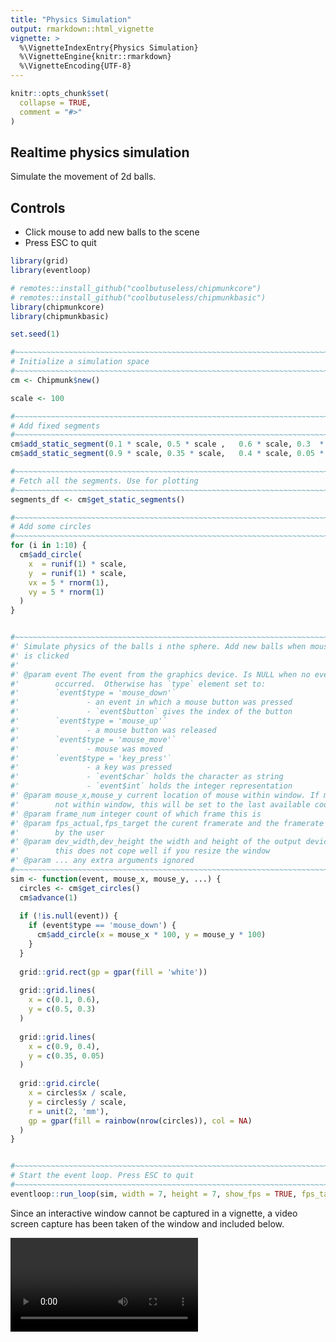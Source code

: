 ```yaml
---
title: "Physics Simulation"
output: rmarkdown::html_vignette
vignette: >
  %\VignetteIndexEntry{Physics Simulation}
  %\VignetteEngine{knitr::rmarkdown}
  %\VignetteEncoding{UTF-8}
---
```


```r
knitr::opts_chunk$set(
  collapse = TRUE,
  comment = "#>"
)
```



## Realtime physics simulation

Simulate the movement of 2d balls.


## Controls

* Click mouse to add new balls to the scene
* Press ESC to quit


```r
library(grid)
library(eventloop)

# remotes::install_github("coolbutuseless/chipmunkcore")
# remotes::install_github("coolbutuseless/chipmunkbasic")
library(chipmunkcore)
library(chipmunkbasic)
```


```r
set.seed(1)

#~~~~~~~~~~~~~~~~~~~~~~~~~~~~~~~~~~~~~~~~~~~~~~~~~~~~~~~~~~~~~~~~~~~~~~~~~~~~~
# Initialize a simulation space
#~~~~~~~~~~~~~~~~~~~~~~~~~~~~~~~~~~~~~~~~~~~~~~~~~~~~~~~~~~~~~~~~~~~~~~~~~~~~~
cm <- Chipmunk$new()

scale <- 100

#~~~~~~~~~~~~~~~~~~~~~~~~~~~~~~~~~~~~~~~~~~~~~~~~~~~~~~~~~~~~~~~~~~~~~~~~~~~~~
# Add fixed segments
#~~~~~~~~~~~~~~~~~~~~~~~~~~~~~~~~~~~~~~~~~~~~~~~~~~~~~~~~~~~~~~~~~~~~~~~~~~~~~
cm$add_static_segment(0.1 * scale, 0.5 * scale ,   0.6 * scale, 0.3  * scale, friction = 0.2, elasticity = 1)
cm$add_static_segment(0.9 * scale, 0.35 * scale,   0.4 * scale, 0.05 * scale, friction = 0.2, elasticity = 1)

#~~~~~~~~~~~~~~~~~~~~~~~~~~~~~~~~~~~~~~~~~~~~~~~~~~~~~~~~~~~~~~~~~~~~~~~~~~~~~
# Fetch all the segments. Use for plotting
#~~~~~~~~~~~~~~~~~~~~~~~~~~~~~~~~~~~~~~~~~~~~~~~~~~~~~~~~~~~~~~~~~~~~~~~~~~~~~
segments_df <- cm$get_static_segments()

#~~~~~~~~~~~~~~~~~~~~~~~~~~~~~~~~~~~~~~~~~~~~~~~~~~~~~~~~~~~~~~~~~~~~~~~~~~~~~
# Add some circles 
#~~~~~~~~~~~~~~~~~~~~~~~~~~~~~~~~~~~~~~~~~~~~~~~~~~~~~~~~~~~~~~~~~~~~~~~~~~~~~
for (i in 1:10) {
  cm$add_circle(
    x  = runif(1) * scale,
    y  = runif(1) * scale,
    vx = 5 * rnorm(1),
    vy = 5 * rnorm(1)
  )
}


#~~~~~~~~~~~~~~~~~~~~~~~~~~~~~~~~~~~~~~~~~~~~~~~~~~~~~~~~~~~~~~~~~~~~~~~~~~~~~
#' Simulate physics of the balls i nthe sphere. Add new balls when mouse 
#' is clicked
#'
#' @param event The event from the graphics device. Is NULL when no event
#'        occurred.  Otherwise has `type` element set to:
#'        `event$type = 'mouse_down'` 
#'               - an event in which a mouse button was pressed
#'               - `event$button` gives the index of the button
#'        `event$type = 'mouse_up'`   
#'               - a mouse button was released
#'        `event$type = 'mouse_move'`   
#'               - mouse was moved 
#'        `event$type = 'key_press'`  
#'               - a key was pressed
#'               - `event$char` holds the character as string
#'               - `event$int` holds the integer representation
#' @param mouse_x,mouse_y current location of mouse within window. If mouse is 
#'        not within window, this will be set to the last available coordinates
#' @param frame_num integer count of which frame this is
#' @param fps_actual,fps_target the curent framerate and the framerate specified
#'        by the user
#' @param dev_width,dev_height the width and height of the output device. Note:
#'        this does not cope well if you resize the window
#' @param ... any extra arguments ignored
#~~~~~~~~~~~~~~~~~~~~~~~~~~~~~~~~~~~~~~~~~~~~~~~~~~~~~~~~~~~~~~~~~~~~~~~~~~~~~
sim <- function(event, mouse_x, mouse_y, ...) {
  circles <- cm$get_circles()
  cm$advance(1)
  
  if (!is.null(event)) {
    if (event$type == 'mouse_down') {
      cm$add_circle(x = mouse_x * 100, y = mouse_y * 100)
    }
  }
  
  grid::grid.rect(gp = gpar(fill = 'white'))
  
  grid::grid.lines(
    x = c(0.1, 0.6),
    y = c(0.5, 0.3)
  )
  
  grid::grid.lines(
    x = c(0.9, 0.4),
    y = c(0.35, 0.05)
  )
  
  grid::grid.circle(
    x = circles$x / scale,
    y = circles$y / scale,
    r = unit(2, 'mm'),
    gp = gpar(fill = rainbow(nrow(circles)), col = NA)
  )
}


#~~~~~~~~~~~~~~~~~~~~~~~~~~~~~~~~~~~~~~~~~~~~~~~~~~~~~~~~~~~~~~~~~~~~~~~~~~~~~
# Start the event loop. Press ESC to quit
#~~~~~~~~~~~~~~~~~~~~~~~~~~~~~~~~~~~~~~~~~~~~~~~~~~~~~~~~~~~~~~~~~~~~~~~~~~~~~
eventloop::run_loop(sim, width = 7, height = 7, show_fps = TRUE, fps_target = 30)
```


Since an interactive window cannot be captured in a vignette, a video
screen capture has been taken of the window and included below.

<video controls>
  <source src="images/physics.mp4" type="video/mp4">
  Your browser does not support the video tag.
</video> 

